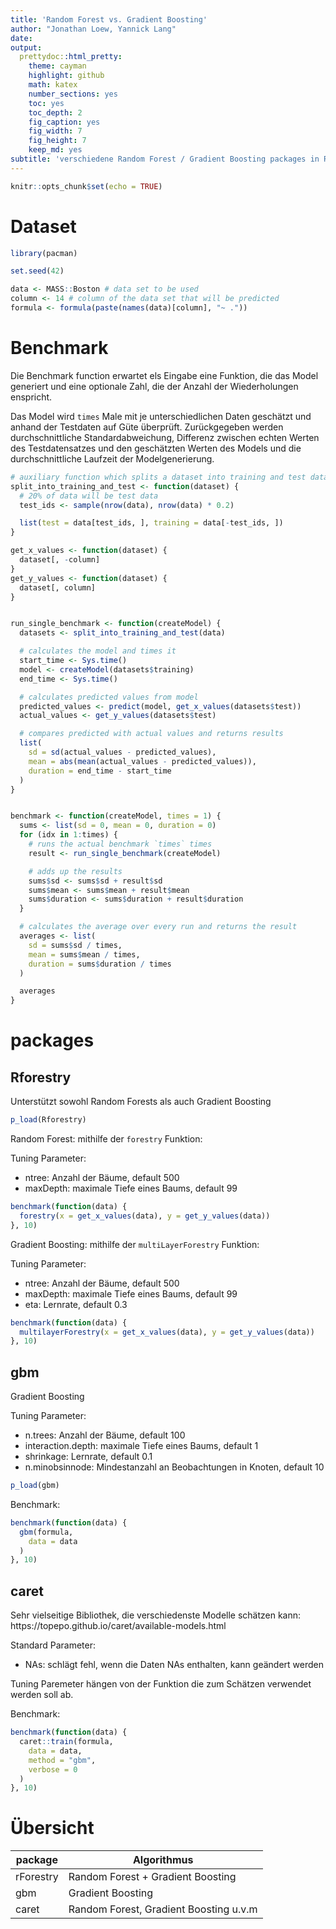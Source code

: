 ```yaml
---
title: 'Random Forest vs. Gradient Boosting'
author: "Jonathan Loew, Yannick Lang"
date: 
output:
  prettydoc::html_pretty:
    theme: cayman
    highlight: github
    math: katex
    number_sections: yes
    toc: yes
    toc_depth: 2
    fig_caption: yes
    fig_width: 7
    fig_height: 7
    keep_md: yes
subtitle: 'verschiedene Random Forest / Gradient Boosting packages in R'
---
```


```r
knitr::opts_chunk$set(echo = TRUE)
```

# Dataset
```r
library(pacman)

set.seed(42)

data <- MASS::Boston # data set to be used
column <- 14 # column of the data set that will be predicted
formula <- formula(paste(names(data)[column], "~ ."))
```

# Benchmark
Die Benchmark function erwartet els Eingabe eine Funktion, die das Model generiert und eine optionale Zahl, die der Anzahl der Wiederholungen enspricht.

Das Model wird `times` Male mit je unterschiedlichen Daten geschätzt und anhand der Testdaten auf Güte überprüft. Zurückgegeben werden durchschnittliche Standardabweichung, Differenz zwischen echten Werten des Testdatensatzes und den geschätzten Werten des Models und die durchschnittliche Laufzeit der Modelgenerierung.
```r
# auxiliary function which splits a dataset into training and test data
split_into_training_and_test <- function(dataset) {
  # 20% of data will be test data
  test_ids <- sample(nrow(data), nrow(data) * 0.2)

  list(test = data[test_ids, ], training = data[-test_ids, ])
}

get_x_values <- function(dataset) {
  dataset[, -column]
}
get_y_values <- function(dataset) {
  dataset[, column]
}


run_single_benchmark <- function(createModel) {
  datasets <- split_into_training_and_test(data)

  # calculates the model and times it
  start_time <- Sys.time()
  model <- createModel(datasets$training)
  end_time <- Sys.time()

  # calculates predicted values from model
  predicted_values <- predict(model, get_x_values(datasets$test))
  actual_values <- get_y_values(datasets$test)

  # compares predicted with actual values and returns results
  list(
    sd = sd(actual_values - predicted_values),
    mean = abs(mean(actual_values - predicted_values)),
    duration = end_time - start_time
  )
}


benchmark <- function(createModel, times = 1) {
  sums <- list(sd = 0, mean = 0, duration = 0)
  for (idx in 1:times) {
    # runs the actual benchmark `times` times
    result <- run_single_benchmark(createModel)

    # adds up the results
    sums$sd <- sums$sd + result$sd
    sums$mean <- sums$mean + result$mean
    sums$duration <- sums$duration + result$duration
  }

  # calculates the average over every run and returns the result
  averages <- list(
    sd = sums$sd / times,
    mean = sums$mean / times,
    duration = sums$duration / times
  )

  averages
}
```


# packages
## Rforestry
Unterstützt sowohl Random Forests als auch Gradient Boosting

```r
p_load(Rforestry)
```

Random Forest: mithilfe der `forestry` Funktion:

Tuning Parameter:

- ntree: Anzahl der Bäume, default 500
- maxDepth: maximale Tiefe eines Baums, default 99

```r
benchmark(function(data) {
  forestry(x = get_x_values(data), y = get_y_values(data))
}, 10)
```

Gradient Boosting: mithilfe der `multiLayerForestry` Funktion:

Tuning Parameter:

- ntree: Anzahl der Bäume, default 500
- maxDepth: maximale Tiefe eines Baums, default 99
- eta: Lernrate, default 0.3
```r
benchmark(function(data) {
  multilayerForestry(x = get_x_values(data), y = get_y_values(data))
}, 10)
```

## gbm
Gradient Boosting

Tuning Parameter:

- n.trees: Anzahl der Bäume, default 100
- interaction.depth: maximale Tiefe eines Baums, default 1
- shrinkage: Lernrate, default 0.1
- n.minobsinnode: Mindestanzahl an Beobachtungen in Knoten, default 10

```r
p_load(gbm)
```

Benchmark:
```r
benchmark(function(data) {
  gbm(formula,
    data = data
  )
}, 10)
```
 
## caret
Sehr vielseitige Bibliothek, die verschiedenste Modelle schätzen kann: https://topepo.github.io/caret/available-models.html

Standard Parameter:

- NAs: schlägt fehl, wenn die Daten NAs enthalten, kann geändert werden

Tuning Paremeter hängen von der Funktion die zum Schätzen verwendet werden soll ab.

Benchmark:
```r
benchmark(function(data) {
  caret::train(formula,
    data = data,
    method = "gbm",
    verbose = 0
  )
}, 10)
```

# Übersicht
package | Algorithmus
--------|------------
rForestry | Random Forest + Gradient Boosting
gbm | Gradient Boosting
caret | Random Forest, Gradient Boosting u.v.m

